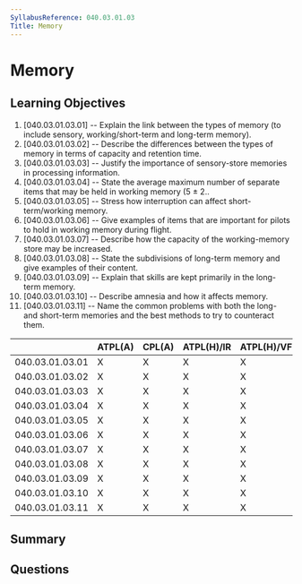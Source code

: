 ```yaml
---
SyllabusReference: 040.03.01.03
Title: Memory
---
```


# Memory

## Learning Objectives

1. [040.03.01.03.01] -- Explain the link between the types of memory (to include
   sensory, working/short-term and long-term memory).
2. [040.03.01.03.02] -- Describe the differences between the types of memory in
   terms of capacity and retention time.
3. [040.03.01.03.03] -- Justify the importance of sensory-store memories in
   processing information.
4. [040.03.01.03.04] -- State the average maximum number of separate items that
   may be held in working memory (5 ± 2..
5. [040.03.01.03.05] -- Stress how interruption can affect short-term/working
   memory.
6. [040.03.01.03.06] -- Give examples of items that are important for pilots to
   hold in working memory during flight.
7. [040.03.01.03.07] -- Describe how the capacity of the working-memory store
   may be increased.
8. [040.03.01.03.08] -- State the subdivisions of long-term memory and give
   examples of their content.
9. [040.03.01.03.09] -- Explain that skills are kept primarily in the long-term
   memory.
10. [040.03.01.03.10] -- Describe amnesia and how it affects memory.
11. [040.03.01.03.11] -- Name the common problems with both the long- and
    short-term memories and the best methods to try to counteract them.

|                 | ATPL(A) | CPL(A) | ATPL(H)/IR | ATPL(H)/VFR | CPL(H) | IR  | CBIR(A) |
| --------------- | ------- | ------ | ---------- | ----------- | ------ | --- | ------- |
| 040.03.01.03.01 | X       | X      | X          | X           | X      | X   |         |
| 040.03.01.03.02 | X       | X      | X          | X           | X      | X   |         |
| 040.03.01.03.03 | X       | X      | X          | X           | X      | X   |         |
| 040.03.01.03.04 | X       | X      | X          | X           | X      | X   |         |
| 040.03.01.03.05 | X       | X      | X          | X           | X      | X   |         |
| 040.03.01.03.06 | X       | X      | X          | X           | X      | X   |         |
| 040.03.01.03.07 | X       | X      | X          | X           | X      | X   |         |
| 040.03.01.03.08 | X       | X      | X          | X           | X      | X   |         |
| 040.03.01.03.09 | X       | X      | X          | X           | X      | X   |         |
| 040.03.01.03.10 | X       | X      | X          | X           | X      | X   |         |
| 040.03.01.03.11 | X       | X      | X          | X           | X      | X   |         |

## Summary

## Questions
